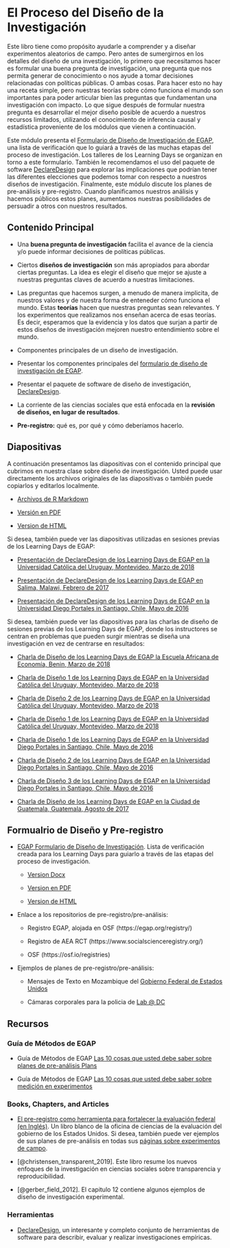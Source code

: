 # El Proceso del Diseño de la Investigación

Este libro tiene como propósito ayudarle a comprender y a diseñar experimentos aleatorios de campo. Pero antes de sumergirnos en los detalles del diseño de una investigación, lo primero que necesitamos hacer es formular una buena pregunta de investigación, una pregunta que nos permita generar de conocimiento o nos ayude a tomar decisiones relacionadas con políticas públicas. O ambas cosas. Para hacer esto no hay una receta simple, pero nuestras teorías sobre cómo funciona el mundo son importantes para poder articular bien las preguntas que fundamentan una investigación con impacto. Lo que sigue después de formular nuestra pregunta es desarrollar el mejor diseño posible de acuerdo a nuestros recursos limitados, utilizando el conocimiento de inferencia causal y estadística proveniente de los módulos que vienen a continuación.

Este módulo presenta el [Formulario de Diseño de Investigación de EGAP](https://egap.github.io/learningdays-resources/Exercises/design-form.Rmd), una lista de verificación que lo guiará a través de las muchas etapas del proceso de investigación. Los talleres de los Learning Days se organizan en torno a este formulario. También le recomendamos el uso del paquete de software [DeclareDesign](http://declaredesign.org)  para explorar las implicaciones que podrían tener las diferentes elecciones que podemos tomar con respecto a nuestros diseños de investigación. Finalmente, este módulo discute los planes de pre-análisis y pre-registro. Cuando planificamos nuestros análisis y hacemos públicos estos planes, aumentamos nuestras posibilidades de persuadir a otros con nuestros resultados.


## Contenido Principal

- Una **buena pregunta de investigación** facilita el avance de la ciencia y/o puede informar decisiones de políticas públicas.

- Ciertos **diseños de investigación** son más apropiados para  abordar ciertas preguntas. La idea es elegir el diseño que mejor se ajuste a nuestras preguntas claves de acuerdo a nuestras limitaciones.


* Las preguntas que hacemos surgen,  a menudo de manera implicita, de nuestros valores y de nuestra forma de enteneder cómo funciona el mundo. Estas **teorías** hacen que nuestras preguntas sean relevantes. Y los experimentos que realizamos nos enseñan acerca de esas teorías. Es decir, esperamos que la evidencia y los datos que surjan a partir de estos diseños de investigación mejoren nuestro entendimiento sobre el mundo.

- Componentes principales de un diseño de investigación.

- Presentar los componentes principales del [formulario de diseño de investigación de EGAP](https://egap.github.io/learningdays-resources/Exercises/design-form.html).


* Presentar el paquete de software de diseño de investigación, [DeclareDesign](http://declaredesign.org).


- La corriente de las  ciencias sociales que está enfocada en la **revisión de diseños, en lugar de resultados**.

- **Pre-registro:** qué es, por qué y cómo deberíamos hacerlo.



## Diapositivas


A continuación presentamos las diapositivas con el contenido principal que cubrimos en nuestra clase sobre diseño de investigación.  Usted puede usar directamente los archivos originales de las diapositivas o también puede copiarlos y editarlos localmente.

- [Archivos de R Markdown ](https://egap.github.io/learningdays-resources/Slides/researchdesignform-slides.Rmd)

- [Versión en PDF](https://egap.github.io/learningdays-resources/Slides/researchdesignform-slides.pdf)

- [Version de HTML](https://egap.github.io/learningdays-resources/Slides/researchdesignform-slides.html)

Si desea, también puede ver las diapositivas utilizadas en sesiones previas de los Learning Days de EGAP:

 - [Presentación de DeclareDesign de los Learning Days de EGAP en la Universidad Católica del Uruguay, Montevideo, Marzo de 2018](https://egap.github.io/learningdays-resources/Slides/Examples/declare_design-montevideo.pdf)

 - [Presentación de DeclareDesign de los Learning Days de EGAP en Salima, Malawi, Febrero de  2017](https://egap.github.io/learningdays-resources/Slides/Examples/declare_design-malawi.pdf)

 - [Presentación de DeclareDesign de los Learning Days de EGAP en la Universidad Diego Portales in Santiago, Chile, Mayo de  2016](https://egap.github.io/learningdays-resources/Slides/Examples/declare_design-santiago.pdf)

Si desea, también puede ver las diapositivas para las charlas de diseño de sesiones previas de los Learning Days de EGAP, donde los instructores se centran en problemas que pueden surgir  mientras se diseña una investigación en vez de centrarse en resultados:

- [Charla de Diseño de los Learning Days de EGAP  la  Escuela Africana de Economía, Benin, Marzo de 2018](https://egap.github.io/learningdays-resources/Slides/Examples/research_design_2-benin.pdf)

 - [Charla de Diseño 1 de los Learning Days de EGAP en la Universidad Católica del Uruguay, Montevideo, Marzo de 2018](https://egap.github.io/learningdays-resources/Slides/Examples/research_design_1-montevideo.pdf)

 - [Charla de Diseño 2 de los Learning Days de EGAP en la Universidad Católica del Uruguay, Montevideo, Marzo de  2018](https://egap.github.io/learningdays-resources/Slides/Examples/research_design_2-montevideo.pdf)

 - [Charla de Diseño 1 de los Learning Days de EGAP en la Universidad Católica del Uruguay, Montevideo, Marzo de 2018](https://egap.github.io/learningdays-resources/Slides/Examples/research_design_3-montevideo.pdf)

 - [Charla de Diseño 1 de los Learning Days de EGAP en la Universidad Diego Portales in Santiago, Chile, Mayo de 2016](https://egap.github.io/learningdays-resources/Slides/Examples/research_design_1-santiago.pdf)

 - [Charla de Diseño 2 de los Learning Days de EGAP en la  Universidad Diego Portales in Santiago, Chile, Mayo de 2016](https://egap.github.io/learningdays-resources/Slides/Examples/research_design_2-santiago.pdf)

 - [Charla de Diseño 3 de los Learning Days de EGAP en la Universidad Diego Portales in Santiago, Chile, Mayo de 2016](https://egap.github.io/learningdays-resources/Slides/Examples/research_design_3-santiago.pdf)

 - [Charla de Diseño de los Learning Days de EGAP en la Ciudad de Guatemala, Guatemala, Agosto de 2017](https://egap.github.io/learningdays-resources/Slides/Examples/research_design-guatemala.pdf)

## Formualrio de Diseño y Pre-registro

- [EGAP Formulario de Diseño de Investigación](https://egap.github.io/learningdays-resources/Exercises/design-form.html). Lista de verificación creada para los Learning Days para guiarlo  a través de las etapas del proceso de investigación.
     - [Version Docx](https://egap.github.io/learningdays-resources/Exercises/design-form.docx)

     - [Version en PDF](https://egap.github.io/learningdays-resources/Exercises/design-form.pdf)

     - [Version de HTML](https://egap.github.io/learningdays-resources/Exercises/design-form.html)

- Enlace a los repositorios de pre-registro/pre-análisis:

    - Registro EGAP, alojada en OSF (https://egap.org/registry/)

    - Registro de AEA RCT  (https://www.socialscienceregistry.org/)

    - OSF (https://osf.io/registries)

- Ejemplos de planes de pre-registro/pre-análisis:

    - Mensajes de Texto en Mozambique del [Gobierno Federal de Estados Unidos](https://oes.gsa.gov/projects/sms-mozambique/)

    - Cámaras corporales para la policia de [Lab @ DC](https://osf.io/472zh)

## Recursos

### Guía de Métodos de EGAP 

- Guía de Métodos de EGAP [Las 10 cosas que usted debe saber sobre planes de pre-análisis Plans](https://egap.org/resource/10-things-to-know-about-pre-analysis-plans/)

- Guía de Métodos de EGAP [Las 10 cosas que usted debe saber sobre medición en experimentos](https://egap.org/resource/10-things-to-know-about-measurement-in-experiments/)


### Books, Chapters, and Articles

- [El pre-registro como herramienta para fortalecer la evaluación federal (en Inglés)](https://oes.gsa.gov/assets/files/preregistration-as-a-tool-in-federal-evaluation.pdf).  Un libro blanco de la oficina de ciencias de la evaluación del gobierno de los Estados Unidos.  Si desea, también puede ver ejemplos de sus planes de pre-análisis en todas sus [páginas sobre experimentos de campo](https://oes.gsa.gov/work/).

- [@christensen_transparent_2019]. Este libro resume los nuevos enfoques de la investigación en ciencias sociales sobre  transparencia y reproducibilidad.

- [@gerber_field_2012].  El capitulo 12 contiene algunos ejemplos de diseño de investigación experimental.

### Herramientas


- [DeclareDesign](https://declaredesign.org/),  un interesante y completo conjunto de herramientas  de software para describir, evaluar y realizar investigaciones empíricas.

